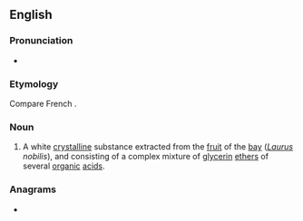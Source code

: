 {{also|Laurin|Lauřin}}
==English==

===Pronunciation===
* {{IPA|/ˈlɔːɹɪn/|lang=en}}

===Etymology===
Compare French {{m|fr|laurine}}.

===Noun===
{{head|en|noun}}

# {{lb|en|chemistry}} A white [[crystalline]] substance extracted from the [[fruit]] of the [[bay]] (''[[Laurus]] nobilis''), and consisting of a complex mixture of [[glycerin]] [[ethers]] of several [[organic]] [[acid]]s.

===Anagrams===
* {{anagrams|en|Lurian|unrail|urinal}}